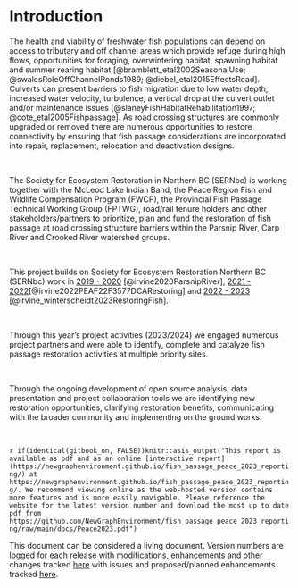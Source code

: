 
# Introduction

The health and viability of freshwater fish populations can depend on access to tributary and off channel areas which
provide refuge during high flows, opportunities for foraging, overwintering habitat, spawning habitat and summer rearing
habitat [@bramblett_etal2002SeasonalUse; @swalesRoleOffChannelPonds1989; @diebel_etal2015EffectsRoad].  Culverts can
present barriers to fish migration due to low water depth, increased water velocity, turbulence, a vertical drop at the
culvert outlet and/or maintenance issues [@slaneyFishHabitatRehabilitation1997; @cote_etal2005Fishpassage]. As road
crossing structures are commonly upgraded or removed there are numerous opportunities to restore connectivity by
ensuring that fish passage considerations are incorporated into repair, replacement, relocation and deactivation
designs.

<br>

The Society for Ecosystem Restoration in Northern BC (SERNbc) is working together with the McLeod Lake Indian Band, the
Peace Region Fish and Wildlife Compensation Program (FWCP), the Provincial Fish Passage Technical Working Group (FPTWG),
road/rail tenure holders and other stakeholders/partners to prioritize, plan and fund the restoration of fish
passage at road crossing structure barriers within the Parsnip River, Carp River and Crooked River watershed groups.

<br>

This project builds on Society for Ecosystem Restoration Northern BC (SERNbc) work in 
[2019 - 2020](https://newgraphenvironment.github.io/Parsnip_Fish_Passage/) [@irvine2020ParsnipRiver], [2021 - 2022](https://newgraphenvironment.github.io/fish_passage_parsnip_2021_reporting/)[@irvine2022PEAF22F3577DCARestoring] and [2022 - 2023](https://newgraphenvironment.github.io/fish_passage_peace_2022_reporting/) [@irvine_winterscheidt2023RestoringFish].

<br>

Through this year's project activities (2023/2024) we engaged numerous project partners and were able to identify, complete and
catalyze fish passage restoration activities at multiple priority sites. 

<br>

Through the ongoing development of open source analysis, data presentation and project collaboration tools we are 
identifying new restoration opportunities, clarifying restoration benefits, communicating with the broader community and 
implementing on the ground works. 

<br>

`r if(identical(gitbook_on, FALSE))knitr::asis_output("This report is available as pdf and as an online [interactive report](https://newgraphenvironment.github.io/fish_passage_peace_2023_reporting/) at https://newgraphenvironment.github.io/fish_passage_peace_2023_reporting/. We recommend viewing online as the web-hosted version contains more features and is more easily navigable. Please reference the website for the latest version number and download the most up to date pdf from https://github.com/NewGraphEnvironment/fish_passage_peace_2023_reporting/raw/main/docs/Peace2023.pdf")` 

<!-- `r if(identical(gitbook_on, FALSE)){knitr::asis_output("<br>")}` -->

This document can be considered a living document.  Version numbers are logged for each release with modifications, 
enhancements and other changes tracked [here](https://github.com/NewGraphEnvironment/fish_passage_peace_2023_reporting/blob/main/NEWS.md) 
with issues and proposed/planned enhancements tracked [here](https://github.com/NewGraphEnvironment/fish_passage_peace_2023_reporting/issues). 

